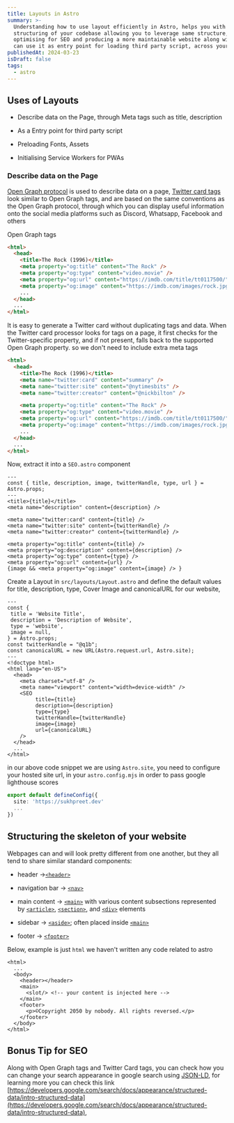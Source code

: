 ```yaml
---
title: Layouts in Astro
summary: >-
  Understanding how to use layout efficiently in Astro, helps you with better
  structuring of your codebase allowing you to leverage same structure,
  optimising for SEO and producing a more maintainable website along with you
  can use it as entry point for loading third party script, across your website!
publishedAt: 2024-03-23
isDraft: false
tags:
  - astro
---
```

## Uses of Layouts

* Describe data on the Page, through Meta tags such as title, description

* As a Entry point for third party script

* Preloading Fonts, Assets

* Initialising Service Workers for PWAs

### Describe data on the Page

[Open Graph protocol](https://ogp.me/) is used to describe data on a page, [Twitter card tags](https://developer.twitter.com/en/docs/twitter-for-websites/cards/guides/getting-started#opengraph) look similar to Open Graph tags, and are based on the same conventions as the Open Graph protocol, through which you can display useful information onto the social media platforms such as Discord, Whatsapp, Facebook and others

Open Graph tags

```html
<html>
  <head>
    <title>The Rock (1996)</title>
    <meta property="og:title" content="The Rock" />
    <meta property="og:type" content="video.movie" />
    <meta property="og:url" content="https://imdb.com/title/tt0117500/" />
    <meta property="og:image" content="https://imdb.com/images/rock.jpg" />
    ...
  </head>
  ...
</html>
```

It is easy to generate a Twitter card without duplicating tags and data. When the Twitter card processor looks for tags on a page, it first checks for the Twitter-specific property, and if not present, falls back to the supported Open Graph property. so we don't need to include extra meta tags

```html
<html>
  <head>
    <title>The Rock (1996)</title>
    <meta name="twitter:card" content="summary" />
    <meta name="twitter:site" content="@nytimesbits" />
    <meta name="twitter:creator" content="@nickbilton" />

    <meta property="og:title" content="The Rock" />
    <meta property="og:type" content="video.movie" />
    <meta property="og:url" content="https://imdb.com/title/tt0117500/" />
    <meta property="og:image" content="https://imdb.com/images/rock.jpg" />
    ...
  </head>
  ...
</html>
```

Now, extract it into a `SEO.astro` component

```astro
---
const { title, description, image, twitterHandle, type, url } = Astro.props;
---
<title>{title}</title>
<meta name="description" content={description} />

<meta name="twitter:card" content={title} />
<meta name="twitter:site" content={twitterHandle} />
<meta name="twitter:creator" content={twitterHandle} />

<meta property="og:title" content={title} />
<meta property="og:description" content={description} />
<meta property="og:type" content={type} />
<meta property="og:url" content={url} />
{image && <meta property="og:image" content={image} /> }
```

Create a Layout in `src/layouts/Layout.astro` and define the default values for title, description, type, Cover Image and canonicalURL for our website,

```astro
---
const {
 title = 'Website Title',
 description = 'Description of Website',
 type = 'website',
 image = null,
} = Astro.props;
const twitterHandle = "@q1b";
const canonicalURL = new URL(Astro.request.url, Astro.site);
---
<!doctype html>
<html lang="en-US">
  <head>
    <meta charset="utf-8" />
    <meta name="viewport" content="width=device-width" />
    <SEO 
         title={title} 
         description={description} 
         type={type}
         twitterHandle={twitterHandle}
         image={image}
         url={canonicalURL}
    />
  </head>
  ...
</html>
```

in our above code snippet we are using `Astro.site`, you need to configure your hosted site url, in your `astro.config.mjs` in order to pass google lighthouse scores

```ts
export default defineConfig({
  site: 'https://sukhpreet.dev'
  ...
})
```

## Structuring the skeleton of your website

Webpages can and will look pretty different from one another, but they all tend to share similar standard components:

* header →[`<header>`](https://developer.mozilla.org/en-US/docs/Web/HTML/Element/header)

* navigation bar → [`<nav>`](https://developer.mozilla.org/en-US/docs/Web/HTML/Element/nav)

* main content → [`<main>`](https://developer.mozilla.org/en-US/docs/Web/HTML/Element/main) with various content subsections represented by [`<article>`](https://developer.mozilla.org/en-US/docs/Web/HTML/Element/article), [`<section>`](https://developer.mozilla.org/en-US/docs/Web/HTML/Element/section), and [`<div>`](https://developer.mozilla.org/en-US/docs/Web/HTML/Element/div) elements

* sidebar → [`<aside>`](https://developer.mozilla.org/en-US/docs/Web/HTML/Element/aside); often placed inside [`<main>`](https://developer.mozilla.org/en-US/docs/Web/HTML/Element/main)

* footer → [`<footer>`](https://developer.mozilla.org/en-US/docs/Web/HTML/Element/footer)

Below, example is just `html` we haven't written any code related to astro

```astro
<html>
  ...
  <body>
    <header></header>
    <main>
      <slot/> <!-- your content is injected here -->
    </main>
    <footer>
      <p>©Copyright 2050 by nobody. All rights reversed.</p>
    </footer>
  </body>
</html>
```

## Bonus Tip for SEO

Along with Open Graph tags and Twitter Card tags, you can check how you can change your search appearance in google search using [JSON-LD](https://json-ld.org), for learning more you can check this link [https://developers.google.com/search/docs/appearance/structured-data/intro-structured-data](https://developers.google.com/search/docs/appearance/structured-data/intro-structured-data),
